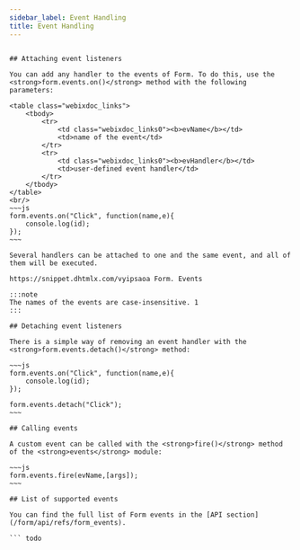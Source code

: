 ```yaml
---
sidebar_label: Event Handling
title: Event Handling
---
```



          

``` todo

## Attaching event listeners

You can add any handler to the events of Form. To do this, use the <strong>form.events.on()</strong> method with the following parameters:

<table class="webixdoc_links">
	<tbody>
        <tr>
			<td class="webixdoc_links0"><b>evName</b></td>
			<td>name of the event</td>
		</tr>
        <tr>
			<td class="webixdoc_links0"><b>evHandler</b></td>
			<td>user-defined event handler</td>
		</tr>
    </tbody>
</table>
<br/>
~~~js
form.events.on("Click", function(name,e){
    console.log(id);
});
~~~

Several handlers can be attached to one and the same event, and all of them will be executed.

https://snippet.dhtmlx.com/vyipsaoa	Form. Events

:::note
The names of the events are case-insensitive. 1
:::

## Detaching event listeners 

There is a simple way of removing an event handler with the <strong>form.events.detach()</strong> method:

~~~js
form.events.on("Click", function(name,e){
    console.log(id);
});

form.events.detach("Click"); 
~~~

## Calling events

A custom event can be called with the <strong>fire()</strong> method of the <strong>events</strong> module:

~~~js
form.events.fire(evName,[args]);
~~~

## List of supported events 

You can find the full list of Form events in the [API section](/form/api/refs/form_events).

``` todo